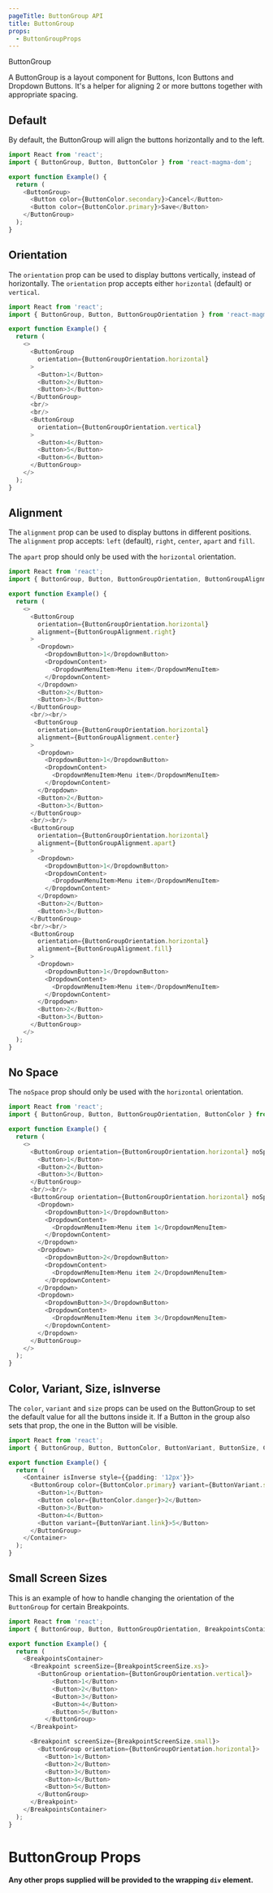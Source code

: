 ```yaml
---
pageTitle: ButtonGroup API
title: ButtonGroup
props:
  - ButtonGroupProps
---
```


<DocsHeading to="/design/button-group/" type="api">
  ButtonGroup
</DocsHeading>

A ButtonGroup is a layout component for <Link to="/api/button">Buttons</Link>, <Link to="/api/icon-button">Icon Buttons</Link> and <Link to="/api/dropdown">Dropdown Buttons</Link>. It's a helper for aligning 2 or more buttons together with appropriate spacing.

## Default

By default, the ButtonGroup will align the buttons horizontally and to the left.

```typescript
import React from 'react';
import { ButtonGroup, Button, ButtonColor } from 'react-magma-dom';

export function Example() {
  return (
    <ButtonGroup>
      <Button color={ButtonColor.secondary}>Cancel</Button>
      <Button color={ButtonColor.primary}>Save</Button>
    </ButtonGroup>
  );
}
```

## Orientation

The `orientation` prop can be used to display buttons vertically, instead of horizontally. The `orientation` prop accepts either `horizontal` (default) or `vertical`.

```typescript
import React from 'react';
import { ButtonGroup, Button, ButtonGroupOrientation } from 'react-magma-dom';

export function Example() {
  return (
    <>
      <ButtonGroup
        orientation={ButtonGroupOrientation.horizontal}
      >
        <Button>1</Button>
        <Button>2</Button>
        <Button>3</Button>
      </ButtonGroup>
      <br/>
      <br/>
      <ButtonGroup
        orientation={ButtonGroupOrientation.vertical}
      >
        <Button>4</Button>
        <Button>5</Button>
        <Button>6</Button>
      </ButtonGroup>
    </>
  );
}
```

## Alignment

The `alignment` prop can be used to display buttons in different positions. The `alignment` prop accepts: `left` (default), `right`, `center`, `apart` and `fill`. 

The `apart` prop should only be used with the `horizontal` orientation.

```typescript
import React from 'react';
import { ButtonGroup, Button, ButtonGroupOrientation, ButtonGroupAlignment, Dropdown, DropdownButton, DropdownContent, DropdownMenuItem } from 'react-magma-dom';

export function Example() {
  return (
    <>
      <ButtonGroup
        orientation={ButtonGroupOrientation.horizontal}
        alignment={ButtonGroupAlignment.right}
      >
        <Dropdown>
          <DropdownButton>1</DropdownButton>
          <DropdownContent>
            <DropdownMenuItem>Menu item</DropdownMenuItem>
          </DropdownContent>
        </Dropdown>
        <Button>2</Button>
        <Button>3</Button>
      </ButtonGroup>
      <br/><br/>
       <ButtonGroup
        orientation={ButtonGroupOrientation.horizontal}
        alignment={ButtonGroupAlignment.center}
      >
        <Dropdown>
          <DropdownButton>1</DropdownButton>
          <DropdownContent>
            <DropdownMenuItem>Menu item</DropdownMenuItem>
          </DropdownContent>
        </Dropdown>
        <Button>2</Button>
        <Button>3</Button>
      </ButtonGroup>
      <br/><br/>
      <ButtonGroup
        orientation={ButtonGroupOrientation.horizontal}
        alignment={ButtonGroupAlignment.apart}
      >
        <Dropdown>
          <DropdownButton>1</DropdownButton>
          <DropdownContent>
            <DropdownMenuItem>Menu item</DropdownMenuItem>
          </DropdownContent>
        </Dropdown>
        <Button>2</Button>
        <Button>3</Button>
      </ButtonGroup>
      <br/><br/>
      <ButtonGroup
        orientation={ButtonGroupOrientation.horizontal}
        alignment={ButtonGroupAlignment.fill}
      >
        <Dropdown>
          <DropdownButton>1</DropdownButton>
          <DropdownContent>
            <DropdownMenuItem>Menu item</DropdownMenuItem>
          </DropdownContent>
        </Dropdown>
        <Button>2</Button>
        <Button>3</Button>
      </ButtonGroup>
    </>
  );
}
```


## No Space

The `noSpace` prop should only be used with the `horizontal` orientation.

```typescript
import React from 'react';
import { ButtonGroup, Button, ButtonGroupOrientation, ButtonColor } from 'react-magma-dom';

export function Example() {
  return (
    <>
      <ButtonGroup orientation={ButtonGroupOrientation.horizontal} noSpace color={ButtonColor.secondary}>
        <Button>1</Button>
        <Button>2</Button>
        <Button>3</Button>
      </ButtonGroup>
      <br/><br/>
      <ButtonGroup orientation={ButtonGroupOrientation.horizontal} noSpace>
        <Dropdown>
          <DropdownButton>1</DropdownButton>
          <DropdownContent>
            <DropdownMenuItem>Menu item 1</DropdownMenuItem>
          </DropdownContent>
        </Dropdown>
        <Dropdown>
          <DropdownButton>2</DropdownButton>
          <DropdownContent>
            <DropdownMenuItem>Menu item 2</DropdownMenuItem>
          </DropdownContent>
        </Dropdown>
        <Dropdown>
          <DropdownButton>3</DropdownButton>
          <DropdownContent>
            <DropdownMenuItem>Menu item 3</DropdownMenuItem>
          </DropdownContent>
        </Dropdown>
      </ButtonGroup>
    </>
  );
}
```

## Color, Variant, Size, isInverse

The `color`, `variant` and `size` props can be used on the ButtonGroup to set the default value for all the buttons inside it. If a Button in the group also sets that prop, the one in the Button will be visible. 

```typescript
import React from 'react';
import { ButtonGroup, Button, ButtonColor, ButtonVariant, ButtonSize, Container } from 'react-magma-dom';

export function Example() {
  return (
    <Container isInverse style={{padding: '12px'}}>
      <ButtonGroup color={ButtonColor.primary} variant={ButtonVariant.solid} size={ButtonSize.large} isInverse>
        <Button>1</Button>
        <Button color={ButtonColor.danger}>2</Button>
        <Button>3</Button>
        <Button>4</Button>
        <Button variant={ButtonVariant.link}>5</Button>
      </ButtonGroup>
    </Container>
  );
}
```

## Small Screen Sizes

This is an example of how to handle changing the orientation of the `ButtonGroup` for certain Breakpoints.

```typescript
import React from 'react';
import { ButtonGroup, Button, ButtonGroupOrientation, BreakpointsContainer, Breakpoint, BreakpointScreenSize } from 'react-magma-dom';

export function Example() {
  return (
    <BreakpointsContainer>
      <Breakpoint screenSize={BreakpointScreenSize.xs}>
        <ButtonGroup orientation={ButtonGroupOrientation.vertical}>
            <Button>1</Button>
            <Button>2</Button>
            <Button>3</Button>
            <Button>4</Button>
            <Button>5</Button>
          </ButtonGroup>
      </Breakpoint>

      <Breakpoint screenSize={BreakpointScreenSize.small}>
        <ButtonGroup orientation={ButtonGroupOrientation.horizontal}>
          <Button>1</Button>
          <Button>2</Button>
          <Button>3</Button>
          <Button>4</Button>
          <Button>5</Button>
        </ButtonGroup>
      </Breakpoint>
    </BreakpointsContainer>
  );
}
```

# ButtonGroup Props

**Any other props supplied will be provided to the wrapping `div` element.**

<ButtonGroupProps />
